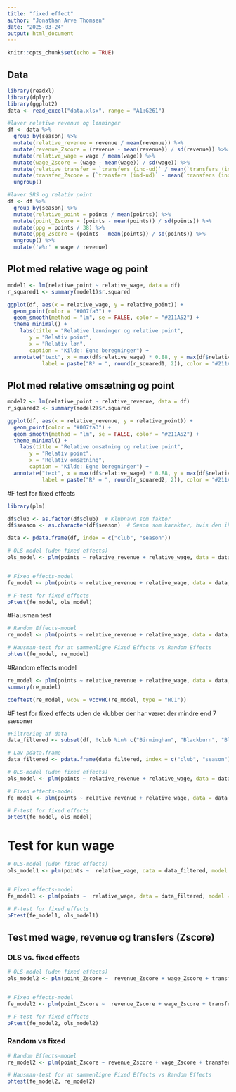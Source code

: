 ```yaml
---
title: "fixed effect"
author: "Jonathan Arve Thomsen"
date: "2025-03-24"
output: html_document
---
```


```r
knitr::opts_chunk$set(echo = TRUE)
```

## Data
```r
library(readxl)
library(dplyr)
library(ggplot2)
data <- read_excel("data.xlsx", range = "A1:G261")

#laver relative revenue og lønninger
df <- data %>%
  group_by(season) %>%
  mutate(relative_revenue = revenue / mean(revenue)) %>%
  mutate(revenue_Zscore = (revenue - mean(revenue)) / sd(revenue)) %>%
  mutate(relative_wage = wage / mean(wage)) %>%
  mutate(wage_Zscore = (wage - mean(wage)) / sd(wage)) %>%
  mutate(relative_transfer = `transfers (ind-ud)` / mean(`transfers (ind-ud)`)) %>%
  mutate(transfer_Zscore = (`transfers (ind-ud)` - mean(`transfers (ind-ud)`)) / sd(`transfers (ind-ud)`)) %>%
  ungroup()

#laver SRS og relativ point
df <- df %>%
  group_by(season) %>%
  mutate(relative_point = points / mean(points)) %>%
  mutate(point_Zscore = (points - mean(points)) / sd(points)) %>%
  mutate(ppg = points / 38) %>% 
  mutate(ppg_Zscore = (points - mean(points)) / sd(points)) %>%
  ungroup() %>%
  mutate('w%r' = wage / revenue)
```

## Plot med relative wage og point
```r
model1 <- lm(relative_point ~ relative_wage, data = df)
r_squared1 <- summary(model1)$r.squared

ggplot(df, aes(x = relative_wage, y = relative_point)) +
  geom_point(color = "#007fa3") +
  geom_smooth(method = "lm", se = FALSE, color = "#211A52") +
  theme_minimal() +
    labs(title = "Relative lønninger og relative point",
       y = "Relativ point", 
       x = "Relativ løn",
       caption = "Kilde: Egne beregninger") + 
  annotate("text", x = max(df$relative_wage) * 0.88, y = max(df$relative_point) * 0.95,
           label = paste("R² = ", round(r_squared1, 2)), color = "#211A52", size = 3.7)

```

## Plot med relative omsætning og point
```r
model2 <- lm(relative_point ~ relative_revenue, data = df)
r_squared2 <- summary(model2)$r.squared

ggplot(df, aes(x = relative_revenue, y = relative_point)) +
  geom_point(color = "#007fa3") +
  geom_smooth(method = "lm", se = FALSE, color = "#211A52") +
  theme_minimal() +
    labs(title = "Relative omsætning og relative point",
       y = "Relativ point", 
       x = "Relativ omsætning",
       caption = "Kilde: Egne beregninger") +
  annotate("text", x = max(df$relative_wage) * 0.88, y = max(df$relative_point) * 0.96,
           label = paste("R² = ", round(r_squared2, 2)), color = "#211A52", size = 3.7)

```

#F test for fixed effects
```r
library(plm)

df$club <- as.factor(df$club)  # Klubnavn som faktor
df$season <- as.character(df$season)  # Sæson som karakter, hvis den ikke er numerisk

data <- pdata.frame(df, index = c("club", "season"))

# OLS-model (uden fixed effects)
ols_model <- plm(points ~ relative_revenue + relative_wage, data = data, model = "pooling")


# Fixed effects-model
fe_model <- plm(points ~ relative_revenue + relative_wage, data = data, model = "within")

# F-test for fixed effects
pFtest(fe_model, ols_model)

```

#Hausman test
```r
# Random Effects-model
re_model <- plm(points ~ relative_revenue + relative_wage, data = data, model = "random")

# Hausman-test for at sammenligne Fixed Effects vs Random Effects
phtest(fe_model, re_model)

```
#Random effects model
```r
re_model <- plm(points ~ relative_revenue + relative_wage, data = data, model = "random")
summary(re_model)

coeftest(re_model, vcov = vcovHC(re_model, type = "HC1"))

```

#F test for fixed effects uden de klubber der har været der mindre end 7 sæsoner
```r
#Filtrering af data
data_filtered <- subset(df, !club %in% c("Birmingham", "Blackburn", "Blackpool", "Bolton", "Bournemouth", "Brentford", "Brighton", "Cardiff", "Huddersfield", "Hull", "Leeds", "Middlesbrough", "Norwich", "Nottingham", "QPR", "Reading", "Sheffield United", "Watford", "Wigan"))

# Lav pdata.frame
data_filtered <- pdata.frame(data_filtered, index = c("club", "season"))

# OLS-model (uden fixed effects)
ols_model <- plm(points ~ relative_revenue + relative_wage, data = data_filtered, model = "pooling")

# Fixed effects-model
fe_model <- plm(points ~ relative_revenue + relative_wage, data = data_filtered, model = "within")

# F-test for fixed effects
pFtest(fe_model, ols_model)

```


# Test for kun wage
```r
# OLS-model (uden fixed effects)
ols_model1 <- plm(points ~  relative_wage, data = data_filtered, model = "pooling")


# Fixed effects-model
fe_model1 <- plm(points ~  relative_wage, data = data_filtered, model = "within")

# F-test for fixed effects
pFtest(fe_model1, ols_model1)
```

## Test med wage, revenue og transfers (Zscore)
### OLS vs. fixed effects
```r
# OLS-model (uden fixed effects)
ols_model2 <- plm(point_Zscore ~  revenue_Zscore + wage_Zscore + transfer_Zscore, data = data_filtered, model = "pooling")


# Fixed effects-model
fe_model2 <- plm(point_Zscore ~  revenue_Zscore + wage_Zscore + transfer_Zscore, data = data_filtered, model = "within")

# F-test for fixed effects
pFtest(fe_model2, ols_model2)
```
### Random vs fixed
```r
# Random Effects-model
re_model2 <- plm(point_Zscore ~ revenue_Zscore + wage_Zscore + transfer_Zscore, data = data, model = "random")

# Hausman-test for at sammenligne Fixed Effects vs Random Effects
phtest(fe_model2, re_model2)
```

